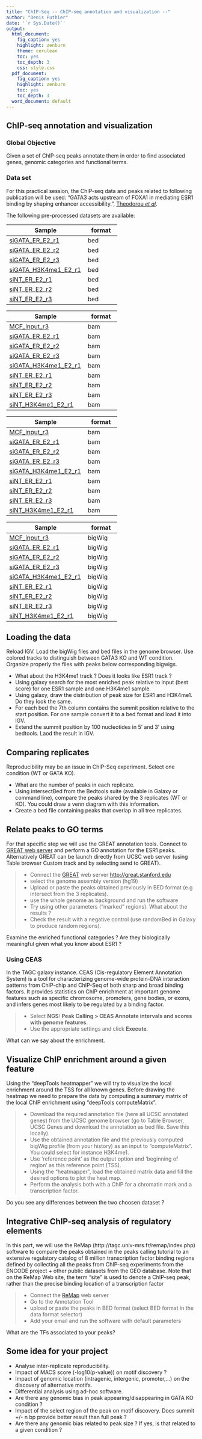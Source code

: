```yaml
---
title: "ChIP-Seq -- ChIP-seq annotation and visualization --"
author: "Denis Puthier"
date: '`r Sys.Date()`'
output:
  html_document:
    fig_caption: yes
    highlight: zenburn
    theme: cerulean
    toc: yes
    toc_depth: 3
    css: style.css
  pdf_document:
    fig_caption: yes
    highlight: zenburn
    toc: yes
    toc_depth: 3
  word_document: default
---
```



## ChIP-seq annotation and visualization


### Global Objective
Given a set of ChIP-seq peaks annotate them in order to find associated genes, genomic categories and functional terms.

### Data set
For this practical session, the ChIP-seq data and peaks related to following publication will be used: “GATA3 acts upstream of FOXA1 in mediating ESR1 binding by shaping enhancer accessibility.”, [Theodorou _et al_](http://www.ncbi.nlm.nih.gov/pubmed/23172872).


The following pre-processed datasets are available:

| Sample						| format |
|-------------------|--------|
| [siGATA_ER_E2_r1](http://pedagogix-tagc.univ-mrs.fr/courses/data/ngs/td_chip_seq/all/siGATA_ER_E2_r1_SRX176857_peaks.bed) | bed|
| [siGATA_ER_E2_r2](http://pedagogix-tagc.univ-mrs.fr/courses/data/ngs/td_chip_seq/all/siGATA_ER_E2_r2_SRX176859_peaks.bed) | bed|
| [siGATA_ER_E2_r3](http://pedagogix-tagc.univ-mrs.fr/courses/data/ngs/td_chip_seq/all/siGATA_ER_E2_r3_SRX176861_peaks.bed) | bed|
| [siGATA_H3K4me1_E2_r1](http://pedagogix-tagc.univ-mrs.fr/courses/data/ngs/td_chip_seq/all/siGATA_H3K4me1_E2_r1_SRX176879_broad_peaks.bed) | bed|
| [siNT_ER_E2_r1](http://pedagogix-tagc.univ-mrs.fr/courses/data/ngs/td_chip_seq/all/siNT_ER_E2_r1_SRX176856_peaks.bed) | bed|
| [siNT_ER_E2_r2](http://pedagogix-tagc.univ-mrs.fr/courses/data/ngs/td_chip_seq/all/siNT_ER_E2_r2_SRX176858_peaks.bed) | bed|
| [siNT_ER_E2_r3](http://pedagogix-tagc.univ-mrs.fr/courses/data/ngs/td_chip_seq/all/siNT_ER_E2_r3_SRX176860_peaks.bed) | bed|


| Sample						| format |
|-------------------|--------|
| [MCF_input_r3](http://pedagogix-tagc.univ-mrs.fr/courses/data/ngs/td_chip_seq/all/MCF_input_r3_SRX176888_sort.bam) | bam|
| [siGATA_ER_E2_r1](http://pedagogix-tagc.univ-mrs.fr/courses/data/ngs/td_chip_seq/all/siGATA_ER_E2_r1_SRX176857_sort.bam) | bam|
| [siGATA_ER_E2_r2](http://pedagogix-tagc.univ-mrs.fr/courses/data/ngs/td_chip_seq/all/siGATA_ER_E2_r2_SRX176859_sort.bam) | bam|
| [siGATA_ER_E2_r3](http://pedagogix-tagc.univ-mrs.fr/courses/data/ngs/td_chip_seq/all/siGATA_ER_E2_r3_SRX176861_sort.bam) | bam|
| [siGATA_H3K4me1_E2_r1](http://pedagogix-tagc.univ-mrs.fr/courses/data/ngs/td_chip_seq/all/siGATA_H3K4me1_E2_r1_SRX176879_sort.bam) | bam|
| [siNT_ER_E2_r1](http://pedagogix-tagc.univ-mrs.fr/courses/data/ngs/td_chip_seq/all/siNT_ER_E2_r1_SRX176856_sort.bam) | bam|
| [siNT_ER_E2_r2](http://pedagogix-tagc.univ-mrs.fr/courses/data/ngs/td_chip_seq/all/siNT_ER_E2_r2_SRX176858_sort.bam) | bam|
| [siNT_ER_E2_r3](http://pedagogix-tagc.univ-mrs.fr/courses/data/ngs/td_chip_seq/all/siNT_ER_E2_r3_SRX176860_sort.bam) | bam|
| [siNT_H3K4me1_E2_r1](http://pedagogix-tagc.univ-mrs.fr/courses/data/ngs/td_chip_seq/all/siNT_H3K4me1_E2_r1_SRX176878_sort.bam) | bam|



| Sample						| format |
|-------------------|--------|
| [MCF_input_r3](http://pedagogix-tagc.univ-mrs.fr/courses/data/ngs/td_chip_seq/all/MCF_input_r3_SRX176888_sort.bam.bai) | bam|
| [siGATA_ER_E2_r1](http://pedagogix-tagc.univ-mrs.fr/courses/data/ngs/td_chip_seq/all/siGATA_ER_E2_r1_SRX176857_sort.bam.bai) | bam|
| [siGATA_ER_E2_r2](http://pedagogix-tagc.univ-mrs.fr/courses/data/ngs/td_chip_seq/all/siGATA_ER_E2_r2_SRX176859_sort.bam.bai) | bam|
| [siGATA_ER_E2_r3](http://pedagogix-tagc.univ-mrs.fr/courses/data/ngs/td_chip_seq/all/siGATA_ER_E2_r3_SRX176861_sort.bam.bai) | bam|
| [siGATA_H3K4me1_E2_r1](http://pedagogix-tagc.univ-mrs.fr/courses/data/ngs/td_chip_seq/all/siGATA_H3K4me1_E2_r1_SRX176879_sort.bam.bai) | bam|
| [siNT_ER_E2_r1](http://pedagogix-tagc.univ-mrs.fr/courses/data/ngs/td_chip_seq/all/siNT_ER_E2_r1_SRX176856_sort.bam.bai) | bam|
| [siNT_ER_E2_r2](http://pedagogix-tagc.univ-mrs.fr/courses/data/ngs/td_chip_seq/all/siNT_ER_E2_r2_SRX176858_sort.bam.bai) | bam|
| [siNT_ER_E2_r3](http://pedagogix-tagc.univ-mrs.fr/courses/data/ngs/td_chip_seq/all/siNT_ER_E2_r3_SRX176860_sort.bam.bai) | bam|
| [siNT_H3K4me1_E2_r1](http://pedagogix-tagc.univ-mrs.fr/courses/data/ngs/td_chip_seq/all/siNT_H3K4me1_E2_r1_SRX176878_sort.bam.bai) | bam|


| Sample						| format |
|-------------------|--------|
| [MCF_input_r3](http://pedagogix-tagc.univ-mrs.fr/courses/data/ngs/td_chip_seq/all/MCF_input_r3_SRX176888.bigWig) | bigWig|
| [siGATA_ER_E2_r1](http://pedagogix-tagc.univ-mrs.fr/courses/data/ngs/td_chip_seq/all/siGATA_ER_E2_r1_SRX176857.bigWig) | bigWig|
| [siGATA_ER_E2_r2](http://pedagogix-tagc.univ-mrs.fr/courses/data/ngs/td_chip_seq/all/siGATA_ER_E2_r2_SRX176859.bigWig) | bigWig|
| [siGATA_ER_E2_r3](http://pedagogix-tagc.univ-mrs.fr/courses/data/ngs/td_chip_seq/all/siGATA_ER_E2_r3_SRX176861.bigWig) | bigWig|
| [siGATA_H3K4me1_E2_r1](http://pedagogix-tagc.univ-mrs.fr/courses/data/ngs/td_chip_seq/all/siGATA_H3K4me1_E2_r1_SRX176879.bigWig) | bigWig|
| [siNT_ER_E2_r1](http://pedagogix-tagc.univ-mrs.fr/courses/data/ngs/td_chip_seq/all/siNT_ER_E2_r1_SRX176856.bigWig) | bigWig|
| [siNT_ER_E2_r2](http://pedagogix-tagc.univ-mrs.fr/courses/data/ngs/td_chip_seq/all/siNT_ER_E2_r2_SRX176858.bigWig) | bigWig|
| [siNT_ER_E2_r3](http://pedagogix-tagc.univ-mrs.fr/courses/data/ngs/td_chip_seq/all/siNT_ER_E2_r3_SRX176860.bigWig) | bigWig|
| [siNT_H3K4me1_E2_r1](http://pedagogix-tagc.univ-mrs.fr/courses/data/ngs/td_chip_seq/all/siNT_H3K4me1_E2_r1_SRX176878.bigWig) | bigWig|


## Loading the data

Reload IGV. Load the bigWig files and bed files in the genome browser. Use colored tracks to distinguish between GATA3 KO and WT condition. Organize properly the files with peaks below corresponding bigwigs.

<div class="exo">
 - What about the H3K4me1 track ? Does it looks like ESR1 track ?
 - Using galaxy search for the most enriched peak relative to input (best score) for one ESR1 sample and one H3K4me1 sample.
 - Using galaxy, draw the distribution of peak size for ESR1 and  H3K4me1. Do they look the same.
 - For each bed the 7th column contains the summit position relative to the start position. For one sample convert it to a bed format and load it into IGV.
 - Extend the summit position by 100 nucleotides in 5' and 3' using bedtools. Laod the result in IGV.
</div>


## Comparing replicates

Reproducibility may be an issue in ChIP-Seq experiment. Select one condition (WT or GATA KO).

<div class="exo">

- What are the number of peaks in each replicate.
- Using intersectBed from the Bedtools suite (available in Galaxy or command line), compare the peaks shared by the 3 replicates (WT or KO). You could draw a venn diagram with this information. 
- Create a bed file containing peaks that overlap in all tree replicates. 
</div>

## Relate peaks to GO terms

For that specific step we will use the GREAT annotation tools. Connect to [GREAT web server](http://great.stanford.edu) and perform a GO annotation for the ESR1 peaks. Alternatively GREAT can be launch directly from UCSC web server (using Table browser Custom track and by selecting send to GREAT). 

<div class="protocol">

> - Connect the [GREAT](http://great.stanford.edu) web server [http://great.stanford.edu](http://great.stanford.edu)
> - select the genome assembly version (hg19)
> - Upload or paste the peaks obtained previously in BED format (e.g intersect from the 3 replicates).
> - use the whole genome as background and run the software
> - Try using other parameters ("marked" regions). What about the results ?
> - Check the result with a negative control (use randomBed in Galaxy to produce random regions).

</div> 

<div class="exo">
Examine the enriched functional categories ? Are they biologically meaningful given what you know about ESR1 ?
</div>


### Using CEAS

In the TAGC galaxy instance. CEAS (Cis-regulatory Element Annotation System) is a tool for characterizing genome-wide protein-DNA interaction patterns from ChIP-chip and ChIP-Seq of both sharp and broad binding factors. It provides statistics on ChIP enrichment at important genome features such as specific chromosome, promoters, gene bodies, or exons, and infers genes most likely to be regulated by a binding factor.

<div class="protocol">

> - Select **NGS: Peak Calling > CEAS Annotate intervals and scores with genome features**.
> - Use the appropriate settings and click **Execute**.

</div>

What can we  say about the enrichment.


## Visualize ChIP enrichment around a given feature

Using the “deepTools heatmapper” we will try to visualize the local enrichment around the TSS for all known genes. Before drawing the heatmap we need to prepare the data by computing a summary matrix of the  local ChIP enrichment using “deepTools computeMatrix”.

<div class="protocol">

> - Download the required annotation file (here all UCSC annotated genes) from the UCSC genome browser (go to Table Browser, UCSC Genes and download the annotation as bed file. Save this locally). 
> - Use the obtained annotation file and the previously computed bigWig profile (from your history) as an input to “computeMatrix”. You could select for instance H3K4me1.
> - Use 'reference point’ as  the output option and 'beginning of region’ as this reference point (TSS).
> - Using the “heatmapper”, load the obtained matrix data and fill the desired options to plot the heat map.
> - Perform the analysis both with a ChIP for a chromatin mark and a transcription factor.

</div>

<div class="exo">
Do you see any differences between the two choosen dataset ?
</div>


## Integrative ChIP-seq analysis of regulatory elements

In this part, we will use the ReMap (http://tagc.univ-mrs.fr/remap/index.php) software to compare the peaks obtained in the peaks calling tutorial to an extensive regulatory catalog of 8 million transcription factor binding regions defined by collecting all the peaks from ChIP-seq experiments from the ENCODE project + other public datasets from the GEO database. Note that on the ReMap Web site, the term "site" is used to denote a ChIP-seq peak, rather than the precise binding location of a transcription factor

<div class="protocol">

> - Connect the [ReMap](http://tagc.univ-mrs.fr/remap/index.php) web server
> - Go to the Annotation Tool
> - upload or paste the peaks in BED format (select BED format in the data format selector)
> - Add your email and run the software with default parameters

</div> 

<div class="exo">
What are the TFs associated to your peaks?
</div>



## Some idea for your project

- Analyse inter-replicate reproducibility.
- Impact of MACS score (-log10(p-value)) on motif discovery ?
- Impact of genomic location (intragenic, intergenic, promoter,...) on the discovery of alternative motifs.
- Differential analysis using ad-hoc software.
- Are there any genomic bias in peak appearing/disappearing in GATA KO condition ?
- Impact of the select region of the peak on motif discovery. Does summit +/- n bp provide better result than full peak ?
- Are there any genomic bias related to peak size ? If yes, is that related to a given condition ?






